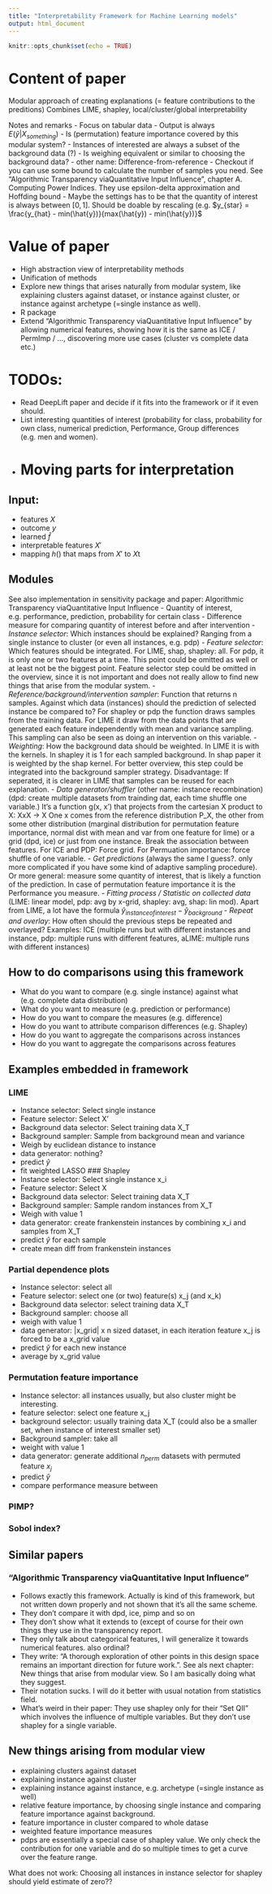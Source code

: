 ```yaml
---
title: "Interpretability Framework for Machine Learning models"
output: html_document
---
```


```r
knitr::opts_chunk$set(echo = TRUE)
```

# Content of paper
Modular approach of creating explanations (= feature contributions to the preditions)
Combines LIME, shapley, local/cluster/global interpretability

Notes and remarks
- Focus on tabular data
- Output is always $E(\hat{y} | X_{something})$
- Is (permutation) feature importance covered by this modular system?
- Instances of interested are always a subset of the background data (?)
- Is weighing equivalent or similar to choosing the background data? 
- other name: Difference-from-reference
- Checkout if you can use some bound to calculate the number of samples you need. See "Algorithmic Transparency viaQuantitative Input Influence", chapter A. Computing Power Indices. They use epsilon-delta approximation and Hoffding bound
- Maybe the settings has to be that the quantity of interest is always between $[0,1]$. Should be doable by rescaling (e.g. $y_{star} = \frac{y_{hat} - min(\hat{y})}{max(\hat{y}) - min(\hat{y})}$

# Value of paper
- High abstraction view of interpretability methods
- Unification of methods
- Explore new things that arises naturally from modular system, like explaining clusters against dataset, or instance against cluster, or instance against archetype (=single instance as well). 
- R package
- Extend "Algorithmic Transparency viaQuantitative Input Influence" by allowing numerical features, showing how it is the same as ICE / PermImp / ..., discovering more use cases (cluster vs complete data etc.)

# TODOs:
- Read DeepLift paper and decide if it fits into the framework or if it even should. 
- List interesting quantities of interest (probability for class, probability for own class, numerical prediction, Performance, Group differences (e.g. men and women). 
- 
# Moving parts for interpretation

## Input: 
- features $X$
- outcome $y$
- learned $\hat{f}$
- interpretable features $X'$
- mapping $h()$ that maps from $X'$ to $X$t


## Modules
See also implementation in sensitivity package and paper: Algorithmic Transparency viaQuantitative Input Influence
- Quantity of interest, e.g. performance, prediction, probability for certain class
- Difference measure for comparing quantity of interest before and after intervention 
- *Instance selector*: Which instances should be explained? Ranging from a single instance to cluster (or even all instances, e.g. pdp)
- *Feature selector*: Which features should be integrated. For LIME, shap, shapley: all. For pdp, it is only one or two features at a time. This point could be omitted as well or at least not be the biggest point. Feature selector step could be omitted in the overview, since it is not important and does not really allow to find new things that arise from the modular system. 
- *Reference/background/intervention sampler*: Function that returns n samples. Against which data (instances) should the prediction of selected instance be compared to? For shapley or pdp the function draws samples from the training data. For LIME it draw from the data points that are generated each feature independently with mean and variance sampling. This sampling can also be seen as doing an intervention on this variable. 
- *Weighting*: How the background data should be weighted. In LIME it is with the kernels. In shapley it is 1 for each sampled background. In shap paper it is weighted by the shap kernel. For better overview, this step could be integrated into the background sampler strategy. Disadvantage: If seperated, it is clearer in LIME that samples can be reused for each explanation. 
- *Data generator/shuffler* (other name: instance recombination) (dpd: create multiple datasets from trainding dat, each time shuffle one variable.)
It's a function g(x, x') that projects from the cartesian X product to X: XxX -> X 
One x comes from the reference distribution P_X, the other from some other distribution (marginal distribution for permutation feature importance, normal dist with mean and var from one feature for lime) or a grid (dpd, ice) or just from one instance.  Break the association between features. For ICE and PDP: Force grid. For Permuation importance: force shuffle of one variable. 
- *Get predictions* (always the same I guess?. only more complicated if you have some kind of adaptive sampling procedure). Or more general: measure some quantity of interest, that is likely a function of the prediction. In case of permutation feature importance it is the Performance you measure. 
- *Fitting process  / Statistic on collected data* (LIME: linear model, pdp: avg by x-grid, shapley: avg, shap: lin mod). Apart from LIME, a lot have the formula $\hat{y}_{instance of interest} - \hat{y}_{background}$
- *Repeat and overlay*: How often should the previous steps be repeated and overlayed? Examples: ICE (multiple runs but with different instances and instance, pdp: multiple runs with different features, aLIME: multiple runs with different instances)

## How to do comparisons using this framework
- What do you want to compare (e.g. single instance) against what (e.g. complete data distribution)
- What do you want to measure (e.g. prediction or performance)
- How do you want to compare the measures (e.g. difference)
- How do you want to attribute comparison differences (e.g. Shapley)
- How do you want to aggregate the comparisons across instances
- How do you want to aggregate the comparisons across features

## Examples embedded in framework

### LIME
- Instance selector: Select single instance
- Feature selector: Select X'
- Background data selector: Select training data X_T
- Background sampler: Sample from background mean and variance
- Weigh by euclidean distance to instance
- data generator: nothing?
- predict $\hat{y}$
- fit weighted LASSO
### Shapley
- Instance selector: Select single instance x_i
- Feature selector: Select X
- Background data selector: Select training data X_T
- Background sampler: Sample random instances from X_T
- Weigh with value 1
- data generator: create frankenstein instances by combining x_i and samples from X_T
- predict $\hat{y}$ for each sample
- create mean diff from frankenstein instances

### Partial dependence plots
- Instance selector: select all
- Feature selector: select one (or two) feature(s) x_j (and x_k)
- Background data selector: select training data X_T
- Background sampler: choose all
- weigh with value 1
- data generator: |x_grid| x n sized dataset, in each iteration feature x_j is forced to be a x_grid value
- predict $\hat{y}$ for each new instance
- average by x_grid value

### Permutation feature importance 
- Instance selector: all instances usually, but also cluster might be interesting.
- feature selector: select one feature x_j
- background selector: usually training data X_T (could also be a smaller set, when instance of interest smaller set)
- Background sampler: take all
- weight with value 1
- data generator: generate additional $n_{perm}$ datasets with permuted feature $x_j$
- predict $\hat{y}$
- compare performance measure between

### PIMP?

### Sobol index?


## Similar papers 

### "Algorithmic Transparency viaQuantitative Input Influence"
- Follows exactly this framework. Actually is kind of this framework, but not written down properly and not shown that it's all the same scheme. 
- They don't compare it with dpd, ice, pimp and so on
- They don't show what it extends to (except of course for their own things they use in the transparency report. 
- They only talk about categorical features, I will generalize it towards numerical features. also ordinal?
- They write: "A thorough exploration of other points in this design space remains an important direction for future work.". See als next chapter: New things that arise from modular view. So I am basically doing what they suggest. 
- Their notation sucks. I will do it better with usual notation from statistics field. 
- What's weird in their paper: They use shapley only for their "Set QII" which involves the influence of multiple variables. But they don't use shapley for a single variable. 

## New things arising from modular view
- explaining clusters against dataset
- explaining instance against cluster
- explaining instance against instance, e.g. archetype (=single instance as well)
- relative feature importance, by choosing single instance and comparing feature importance against background. 
- feature importance in cluster compared to whole datase
- weighted feature importance measures
- pdps are essentially a special case of shapley value. We only check the contribution for one variable and do so multiple times to get  a curve over the feature range. 


What does not work:
Choosing all instances in instance selector for shapley should yield estimate of zero??



